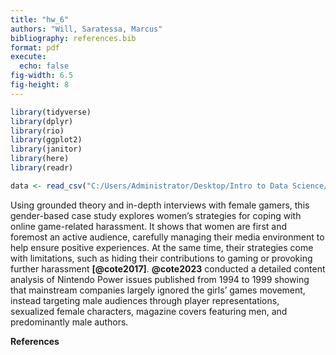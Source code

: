 ```yaml
---
title: "hw_6"
authors: "Will, Saratessa, Marcus"
bibliography: references.bib
format: pdf
execute:
  echo: false
fig-width: 6.5
fig-height: 8
---
```


```r
library(tidyverse)
library(dplyr)
library(rio)
library(ggplot2)
library(janitor)
library(here)
library(readr)
```

```r
data <- read_csv("C:/Users/Administrator/Desktop/Intro to Data Science/hw_6/data/star.csv", show_col_types = FALSE)
```
 
Using grounded theory and in-depth interviews with female gamers, this gender-based case study explores women’s strategies for coping with online game-related harassment. It shows that women are first and foremost an active audience, carefully managing their media environment to help ensure positive experiences. At the same time, their strategies come with limitations, such as hiding their contributions to gaming or provoking further harassment **[@cote2017]**. **@cote2023** conducted a detailed content analysis of Nintendo Power issues published from 1994 to 1999 showing that mainstream companies largely ignored the girls’ games movement, instead targeting male audiences through player representations, sexualized female characters, magazine covers featuring men, and predominantly male authors.

\newpage

**References**
